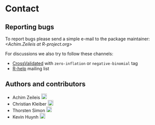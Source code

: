 # Contact

## Reporting bugs

To report bugs please send a simple e-mail to the package maintainer:
_&#x3c;&#x41;&#x63;&#x68;&#x69;&#x6d;&#x2e;&#x5a;&#x65;&#x69;&#x6c;&#x65;&#x69;&#x73;&#x20;&#x61;&#x74;&#x20;&#x52;&#x2d;&#x70;&#x72;&#x6f;&#x6a;&#x65;&#x63;&#x74;&#x2e;&#x6f;&#x72;&#x67;&#x3e;_

For discussions we also try to follow these channels:

* [CrossValidated](https://stats.StackExchange.com/questions/tagged/zero-inflation) with `zero-inflation` or `negative-binomial` tag
* [R-help](https://stat.ethz.ch/mailman/listinfo/R-help) mailing list


## Authors and contributors

* Achim Zeileis
  [![ORCID](orcid.svg){width=18px}](https://orcid.org/0000-0003-0918-3766)
  [<i class="bi bi-globe" role="img" aria-label="Personal web page"></i>](https://www.zeileis.org/)
* Christian Kleiber
  [![ORCID](orcid.svg){width=18px}](https://orcid.org/0000-0002-6781-4733)
  [<i class="bi bi-globe" role="img" aria-label="Personal web page"></i>](https://wwz.unibas.ch/en/kleiber/)
* Thorsten Simon
  [![ORCID](orcid.svg){width=18px}](https://orcid.org/0000-0002-3778-7738)
* Kevin Huynh
  [![ORCID](orcid.svg){width=18px}](https://orcid.org/0000-0002-4621-2274)
